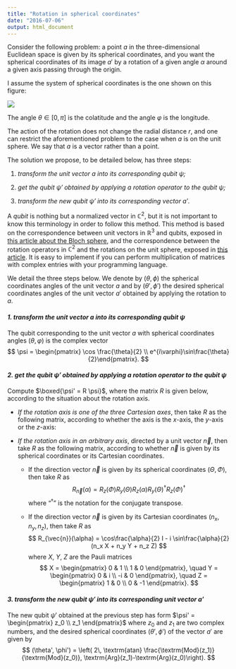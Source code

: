 ```yaml
---
title: "Rotation in spherical coordinates"
date: "2016-07-06"
output: html_document
---
```


Consider the following problem: a point $a$ in the three-dimensional Euclidean space is given by its spherical coordinates, and you want the spherical coordinates of its image $a'$ by a rotation of a given angle $\alpha$ around a given axis passing through the origin.

I assume the system of spherical coordinates is the one shown on this figure:

![](http://i.stack.imgur.com/eff2d.png)

The angle $\theta \in [0, \pi]$ is the colatitude and the angle $\varphi$ is the longitude. 

The action of the rotation does not change the radial distance $r$, and one can restrict the aforementioned problem to the case when $a$ is on the unit sphere. We say that $a$ is a vector rather than a point. 

The solution we propose, to be detailed below, has three steps:

1. *transform the unit vector $a$ into its corresponding qubit $\psi$;*

2. *get the qubit $\psi'$ obtained by applying a rotation operator to the qubit $\psi$;*

3. *transform the new qubit $\psi'$ into its corresponding vector $a'$*.

A *qubit* is nothing but a normalized vector in $\mathbb{C}^2$, but it is not important to know this terminology in order to follow this method. 
This method is based on the correspondence between unit vectors in $\mathbb{R}^3$ and qubits, exposed in [this article about the Bloch sphere](http://stla.github.io/stlapblog/posts/BlochSphere.html), and the correspondence between the rotation operators in $\mathbb{C}^2$ and the rotations on the unit sphere, exposed in [this article](http://stla.github.io/stlapblog/posts/EvolutionQubit.html). 
It is easy to implement if you can perform multiplication of matrices with complex entries with your programming language. 

We detail the three steps below. We denote by $(\theta, \phi)$ the spherical coordinates angles of the unit vector $a$ and by $(\theta', \phi')$ the desired spherical coordinates angles of the unit vector $a'$ obtained by applying the rotation to $a$.

#### *1. transform the unit vector $a$ into its corresponding qubit $\psi$*

The qubit corresponding to the unit vector $a$ with spherical coordinates angles  $(\theta,\varphi)$ is the complex vector 
$$
\psi = \begin{pmatrix} \cos \frac{\theta}{2} \\ e^{i\varphi}\sin\frac{\theta}{2}\end{pmatrix}.
$$

#### *2. get the qubit $\psi'$ obtained by applying a rotation operator to the qubit $\psi$*

Compute $\boxed{\psi' = R \psi}$, where the matrix $R$ is given below, according to the situation about the rotation axis.

* *If the rotation axis is one of the three Cartesian axes*, then take $R$ as the following matrix, according to whether the axis is the $x$-axis, the $y$-axis or the $z$-axis:

\begin{gather}
R_x(\alpha) = \begin{pmatrix} \cos\frac{\alpha}{2} & -i\sin\frac{\alpha}{2} \\ -i\sin\frac{\alpha}{2} & \cos\frac{\alpha}{2} \end{pmatrix}, \\
R_y(\alpha) = \begin{pmatrix} \cos\frac{\alpha}{2} & -\sin\frac{\alpha}{2} \\ \sin\frac{\alpha}{2} & \cos\frac{\alpha}{2} \end{pmatrix}, \\
R_z(\alpha) = \begin{pmatrix} e^{-i\frac{\alpha}{2}} & 0 \\ 0 & e^{i\frac{\alpha}{2}}. \end{pmatrix}
\end{gather}


- *If the rotation axis in an arbitrary axis*, directed by a unit vector $\vec{n}$, then take $R$ as the following matrix, according to whether $\vec{n}$ is given by its  spherical coordinates or its Cartesian coordinates.  

    + If the direction vector $\vec{n}$ is given by its spherical coordinates $(\Theta, \Phi)$, then take $R$ as  
$$
R_{\vec{n}}(\alpha) = R_z(\Phi)R_y(\Theta)R_z(\alpha){R_y(\Theta)}^\dagger{R_z(\Phi)}^\dagger
$$
where "${}^\dagger$" is the notation for the conjugate transpose.

    + If the direction vector $\vec{n}$ is given by its Cartesian coordinates $(n_x, n_y, n_z)$, then take $R$ as  
$$
R_{\vec{n}}(\alpha) = \cos\frac{\alpha}{2} I  - i \sin\frac{\alpha}{2}(n_x X + n_y Y + n_z Z)
$$
where $X$, $Y$, $Z$ are the Pauli matrices 
$$
X = \begin{pmatrix} 0 & 1 \\ 1 & 0 \end{pmatrix}, \quad 
Y = \begin{pmatrix} 0 & i \\ -i & 0 \end{pmatrix}, \quad 
Z = \begin{pmatrix} 1 & 0 \\ 0 & -1 \end{pmatrix}.
$$

#### *3. transform the new qubit $\psi'$ into its corresponding unit vector $a'$*

The new qubit $\psi'$ obtained at the previous step has form $\psi' = \begin{pmatrix} z_0 \\ z_1 \end{pmatrix}$ where $z_0$ and $z_1$ are two complex numbers, and the desired spherical coordinates $(\theta', \phi')$ of the vector $a'$ are given by 
$$
(\theta', \phi') = \left( 2\, \textrm{atan} \frac{\textrm{Mod}(z_1)}{\textrm{Mod}(z_0)}, \textrm{Arg}(z_1)-\textrm{Arg}(z_0)\right).
$$
